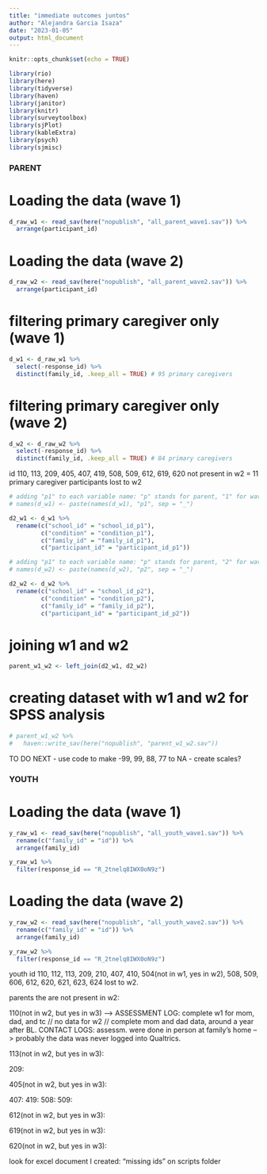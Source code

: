 ```yaml
---
title: "immediate outcomes juntos"
author: "Alejandra Garcia Isaza"
date: "2023-01-05"
output: html_document
---
```


```r
knitr::opts_chunk$set(echo = TRUE)

library(rio)
library(here)
library(tidyverse)
library(haven)
library(janitor)
library(knitr)
library(surveytoolbox)
library(sjPlot)
library(kableExtra)
library(psych)
library(sjmisc)
```

### PARENT ###

# Loading the data (wave 1)
```r
d_raw_w1 <- read_sav(here("nopublish", "all_parent_wave1.sav")) %>%
  arrange(participant_id)
```

# Loading the data (wave 2)
```r
d_raw_w2 <- read_sav(here("nopublish", "all_parent_wave2.sav")) %>%
  arrange(participant_id)
```


# filtering primary caregiver only (wave 1)
```r
d_w1 <- d_raw_w1 %>%
  select(-response_id) %>%
  distinct(family_id, .keep_all = TRUE) # 95 primary caregivers
```

# filtering primary caregiver only (wave 2)
```r
d_w2 <- d_raw_w2 %>%
  select(-response_id) %>%
  distinct(family_id, .keep_all = TRUE) # 84 primary caregivers
```

id 110, 113, 209, 405, 407, 419, 508, 509, 612, 619, 620 not present in w2 = 11 primary caregiver participants lost to w2

```r
# adding "p1" to each variable name: "p" stands for parent, "1" for wave 1.
# names(d_w1) <- paste(names(d_w1), "p1", sep = "_")

d2_w1 <- d_w1 %>%
  rename(c("school_id" = "school_id_p1"),
         c("condition" = "condition_p1"),
         c("family_id" = "family_id_p1"),
         c("participant_id" = "participant_id_p1"))
```

```r
# adding "p1" to each variable name: "p" stands for parent, "2" for wave 2.
# names(d_w2) <- paste(names(d_w2), "p2", sep = "_")

d2_w2 <- d_w2 %>%
  rename(c("school_id" = "school_id_p2"),
         c("condition" = "condition_p2"),
         c("family_id" = "family_id_p2"),
         c("participant_id" = "participant_id_p2"))
```

# joining w1 and w2
```r
parent_w1_w2 <- left_join(d2_w1, d2_w2)
```

# creating dataset with w1 and w2 for SPSS analysis
```r
# parent_w1_w2 %>%
#   haven::write_sav(here("nopublish", "parent_w1_w2.sav"))
```

TO DO NEXT
- use code to make -99, 99, 88, 77 to NA
- create scales?

### YOUTH ###

# Loading the data (wave 1)
```r
y_raw_w1 <- read_sav(here("nopublish", "all_youth_wave1.sav")) %>%
  rename(c("family_id" = "id")) %>%
  arrange(family_id)

y_raw_w1 %>%
  filter(response_id == "R_2tnelq8IWX0oN9z")
```

# Loading the data (wave 2)
```r
y_raw_w2 <- read_sav(here("nopublish", "all_youth_wave2.sav")) %>%
  rename(c("family_id" = "id")) %>%
  arrange(family_id)

y_raw_w2 %>%
  filter(response_id == "R_2tnelq8IWX0oN9z")
```

youth id 110, 112, 113, 209, 210, 407, 410, 504(not in w1, yes in w2), 508, 509, 606, 612, 620, 621, 623, 624 lost to w2. 

parents the are not present in w2:

110(not in w2, but yes in w3) --> ASSESSMENT LOG: complete w1 for mom, dad, and tc // no data for w2 // complete mom and dad data, around a year after BL. CONTACT LOGS: assessm. were done in person at family's home --> probably the data was never logged into Qualtrics. 

113(not in w2, but yes in w3):

209:

405(not in w2, but yes in w3):


407:
419: 
508: 
509:

612(not in w2, but yes in w3):

619(not in w2, but yes in w3):

620(not in w2, but yes in w3):

look for excel document I created: "missing ids" on scripts folder
